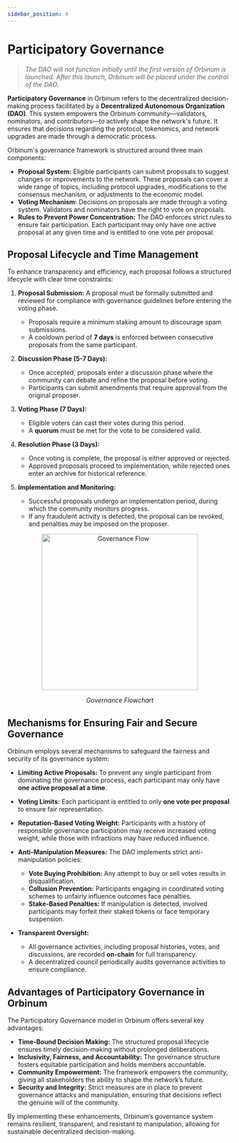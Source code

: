 ```yaml
---
sidebar_position: 4
---
```


# Participatory Governance

> *The DAO will not function initially until the first version of Orbinum is launched. After this launch, Orbinum will be placed under the control of the DAO.*

**Participatory Governance** in Orbinum refers to the decentralized decision-making process facilitated by a **Decentralized Autonomous Organization (DAO)**. This system empowers the Orbinum community—validators, nominators, and contributors—to actively shape the network's future. It ensures that decisions regarding the protocol, tokenomics, and network upgrades are made through a democratic process.

Orbinum's governance framework is structured around three main components:

* **Proposal System:** Eligible participants can submit proposals to suggest changes or improvements to the network. These proposals can cover a wide range of topics, including protocol upgrades, modifications to the consensus mechanism, or adjustments to the economic model.
* **Voting Mechanism:** Decisions on proposals are made through a voting system. Validators and nominators have the right to vote on proposals.
* **Rules to Prevent Power Concentration:** The DAO enforces strict rules to ensure fair participation. Each participant may only have one active proposal at any given time and is entitled to one vote per proposal.

## **Proposal Lifecycle and Time Management**

To enhance transparency and efficiency, each proposal follows a structured lifecycle with clear time constraints:

1. **Proposal Submission:** A proposal must be formally submitted and reviewed for compliance with governance guidelines before entering the voting phase.
   * Proposals require a minimum staking amount to discourage spam submissions.
   * A cooldown period of **7 days** is enforced between consecutive proposals from the same participant.

2. **Discussion Phase (5-7 Days):**
   * Once accepted, proposals enter a discussion phase where the community can debate and refine the proposal before voting.
   * Participants can submit amendments that require approval from the original proposer.

3. **Voting Phase (7 Days):**
   * Eligible voters can cast their votes during this period.
   * A **quorum** must be met for the vote to be considered valid.

4. **Resolution Phase (3 Days):**
   * Once voting is complete, the proposal is either approved or rejected.
   * Approved proposals proceed to implementation, while rejected ones enter an archive for historical reference.

5. **Implementation and Monitoring:**
   * Successful proposals undergo an implementation period, during which the community monitors progress.
   * If any fraudulent activity is detected, the proposal can be revoked, and penalties may be imposed on the proposer.

<div align="center">
  <img src="/img/governance.png" alt="Governance Flow" width="350" />
  <p><em>Governance Flowchart</em></p>
</div>

## **Mechanisms for Ensuring Fair and Secure Governance**

Orbinum employs several mechanisms to safeguard the fairness and security of its governance system:

* **Limiting Active Proposals:** To prevent any single participant from dominating the governance process, each participant may only have **one active proposal at a time**.
* **Voting Limits:** Each participant is entitled to only **one vote per proposal** to ensure fair representation.
* **Reputation-Based Voting Weight:** Participants with a history of responsible governance participation may receive increased voting weight, while those with infractions may have reduced influence.

* **Anti-Manipulation Measures:** The DAO implements strict anti-manipulation policies:
    * **Vote Buying Prohibition:** Any attempt to buy or sell votes results in disqualification.
    * **Collusion Prevention:** Participants engaging in coordinated voting schemes to unfairly influence outcomes face penalties.
    * **Stake-Based Penalties:** If manipulation is detected, involved participants may forfeit their staked tokens or face temporary suspension.

* **Transparent Oversight:**
    * All governance activities, including proposal histories, votes, and discussions, are recorded **on-chain** for full transparency.
    * A decentralized council periodically audits governance activities to ensure compliance.

## **Advantages of Participatory Governance in Orbinum**

The Participatory Governance model in Orbinum offers several key advantages:

* **Time-Bound Decision Making:** The structured proposal lifecycle ensures timely decision-making without prolonged deliberations.
* **Inclusivity, Fairness, and Accountability:** The governance structure fosters equitable participation and holds members accountable.
* **Community Empowerment:** The framework empowers the community, giving all stakeholders the ability to shape the network’s future.
* **Security and Integrity:** Strict measures are in place to prevent governance attacks and manipulation, ensuring that decisions reflect the genuine will of the community.

By implementing these enhancements, Orbinum’s governance system remains resilient, transparent, and resistant to manipulation, allowing for sustainable decentralized decision-making.
